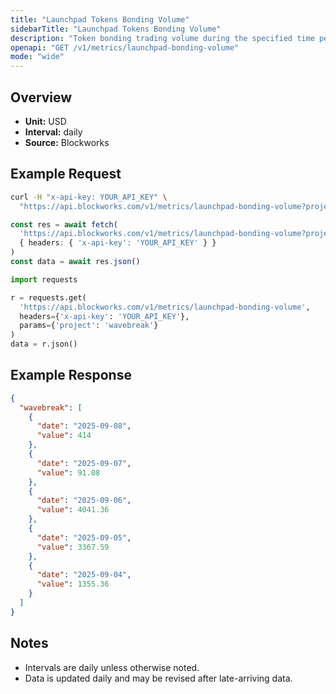 ```yaml
---
title: "Launchpad Tokens Bonding Volume"
sidebarTitle: "Launchpad Tokens Bonding Volume"
description: "Token bonding trading volume during the specified time period for given launchpad."
openapi: "GET /v1/metrics/launchpad-bonding-volume"
mode: "wide"
---
```


## Overview

- **Unit:** USD
- **Interval:** daily
- **Source:** Blockworks

## Example Request

<CodeGroup>

```bash cURL
curl -H "x-api-key: YOUR_API_KEY" \
  "https://api.blockworks.com/v1/metrics/launchpad-bonding-volume?project=wavebreak"
```

```typescript TypeScript
const res = await fetch(
  'https://api.blockworks.com/v1/metrics/launchpad-bonding-volume?project=wavebreak',
  { headers: { 'x-api-key': 'YOUR_API_KEY' } }
)
const data = await res.json()
```

```python Python
import requests

r = requests.get(
  'https://api.blockworks.com/v1/metrics/launchpad-bonding-volume',
  headers={'x-api-key': 'YOUR_API_KEY'},
  params={'project': 'wavebreak'}
)
data = r.json()
```

</CodeGroup>

## Example Response

```json
{
  "wavebreak": [
    {
      "date": "2025-09-08",
      "value": 414
    },
    {
      "date": "2025-09-07",
      "value": 91.08
    },
    {
      "date": "2025-09-06",
      "value": 4041.36
    },
    {
      "date": "2025-09-05",
      "value": 3367.59
    },
    {
      "date": "2025-09-04",
      "value": 1355.36
    }
  ]
}
```

## Notes
- Intervals are daily unless otherwise noted.
- Data is updated daily and may be revised after late-arriving data.

